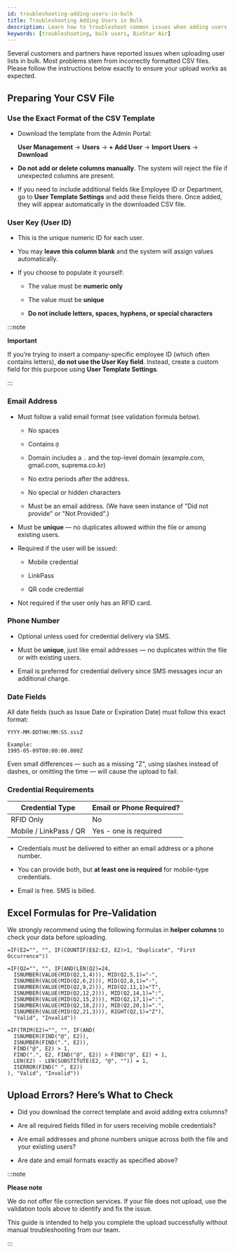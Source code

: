 ```yaml
---
id: troubleshooting-adding-users-in-bulk
title: Troubleshooting Adding Users in Bulk
description: Learn how to troubleshoot common issues when adding users in bulk using the BioStar Air Portal.
keywords: [troubleshooting, bulk users, BioStar Air]
---
```


Several customers and partners have reported issues when uploading user lists in bulk. Most problems stem from incorrectly formatted CSV files. Please follow the instructions below exactly to ensure your upload works as expected.

## Preparing Your CSV File

<Steps>
<Step>

### Use the Exact Format of the CSV Template

* Download the template from the Admin Portal: 

  **User Management** → **Users** → **+ Add User** → **Import Users** → **Download**

* **Do not add or delete columns manually**. The system will reject the file if unexpected columns are present.

* If you need to include additional fields like Employee ID or Department, go to **User Template Settings** and add these fields there. Once added, they will appear automatically in the downloaded CSV file.

</Step>
<Step>

### User Key (User ID)

* This is the unique numeric ID for each user.

* You may **leave this column blank** and the system will assign values automatically.

* If you choose to populate it yourself:

  * The value must be **numeric only**

  * The value must be **unique**

  * **Do not include letters, spaces, hyphens, or special characters**

:::note

**Important**

If you’re trying to insert a company-specific employee ID (which often contains letters), **do not use the User Key field**. Instead, create a custom field for this purpose using **User Template Settings**.

:::

</Step>
<Step>

### Email Address

* Must follow a valid email format (see validation formula below).

  * No spaces

  * Contains `@`

  * Domain includes a `.` and the top-level domain (example.com, gmail.com, suprema.co.kr)

  * No extra periods after the address.

  * No special or hidden characters

  * Must be an email address. (We have seen instance of "Did not provide" or "Not Provided".)

* Must be **unique** — no duplicates allowed within the file or among existing users.

* Required if the user will be issued:

  * Mobile credential

  * LinkPass

  * QR code credential

* Not required if the user only has an RFID card.

</Step>
<Step>

### Phone Number

* Optional unless used for credential delivery via SMS.

* Must be **unique**, just like email addresses — no duplicates within the file or with existing users.

* Email is preferred for credential delivery since SMS messages incur an additional charge.

</Step>
<Step>

### Date Fields

All date fields (such as Issue Date or Expiration Date) must follow this exact format:

```plaintext
YYYY-MM-DDTHH:MM:SS.sssZ

Example:
1995-05-09T00:00:00.000Z
```

Even small differences — such as a missing "Z", using slashes instead of dashes, or omitting the time — will cause the upload to fail.

</Step>
<Step>

### Credential Requirements

| Credential Type | Email or Phone Required?
| -- | -- |
| RFID Only | No |
| Mobile / LinkPass / QR | Yes - one is required |

* Credentials must be delivered to either an email address or a phone number.

* You can provide both, but **at least one is required** for mobile-type credentials.

* Email is free. SMS is billed.

</Step>
</Steps>


## Excel Formulas for Pre-Validation

We strongly recommend using the following formulas in **helper columns** to check your data before uploading.

```excel-formula title="Detect Duplicate Emails or Phone Numbers"
=IF(E2="", "", IF(COUNTIF(E$2:E2, E2)>1, "Duplicate", "First Occurrence"))
```

```excel-formula title="Validate ISO 8601 Date Format (Column Q)"
=IF(Q2="", "", IF(AND(LEN(Q2)=24, 
  ISNUMBER(VALUE(MID(Q2,1,4))), MID(Q2,5,1)="-", 
  ISNUMBER(VALUE(MID(Q2,6,2))), MID(Q2,8,1)="-", 
  ISNUMBER(VALUE(MID(Q2,9,2))), MID(Q2,11,1)="T", 
  ISNUMBER(VALUE(MID(Q2,12,2))), MID(Q2,14,1)=":", 
  ISNUMBER(VALUE(MID(Q2,15,2))), MID(Q2,17,1)=":", 
  ISNUMBER(VALUE(MID(Q2,18,2))), MID(Q2,20,1)=".", 
  ISNUMBER(VALUE(MID(Q2,21,3))), RIGHT(Q2,1)="Z"), 
  "Valid", "Invalid"))
```

```excel-formula title="Validate Email Format (Column E)"
=IF(TRIM(E2)="", "", IF(AND(
  ISNUMBER(FIND("@", E2)),
  ISNUMBER(FIND(".", E2)),
  FIND("@", E2) > 1,
  FIND(".", E2, FIND("@", E2)) > FIND("@", E2) + 1,
  LEN(E2) - LEN(SUBSTITUTE(E2, "@", "")) = 1,
  ISERROR(FIND(" ", E2))
), "Valid", "Invalid"))
```

## Upload Errors? Here’s What to Check

* Did you download the correct template and avoid adding extra columns?

* Are all required fields filled in for users receiving mobile credentials?

* Are email addresses and phone numbers unique across both the file and your existing users?

* Are date and email formats exactly as specified above?

:::note

**Please note**

We do not offer file correction services. If your file does not upload, use the validation tools above to identify and fix the issue.

This guide is intended to help you complete the upload successfully without manual troubleshooting from our team.

:::